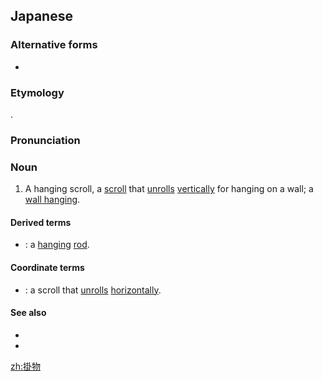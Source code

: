 ==Japanese==
{{ja-kanjitab|か|o2=け|もの|yomi=kun}}

===Alternative forms===
* {{ja-r|掛け物|かけもの}}

===Etymology===
{{compound|ja|掛|alt1={{furigana|掛|かけ}}|tr1=kake|t1=hanging|物|alt2={{furigana|物|もの}}|tr2=mono|t2=thing}}.

===Pronunciation===
{{ja-pron|かけもの|acc=2|yomi=kun}}

===Noun===
{{ja-noun|かけもの}}

# A hanging scroll, a [[scroll]] that [[unroll]]s [[vertically]] for hanging on a wall; a [[wall hanging]].

====Derived terms====
* {{ja-r|掛%物 掛け|かけ%もの かけ}}: a [[hanging]] [[rod]].

====Coordinate terms====
* {{ja-r|巻%物|まき%もの}}: a scroll that [[unrolls]] [[horizontally]].

====See also====
* {{pedialite|lang=ja}}
* {{pedialite|Wall hanging}}

[[zh:掛物]]